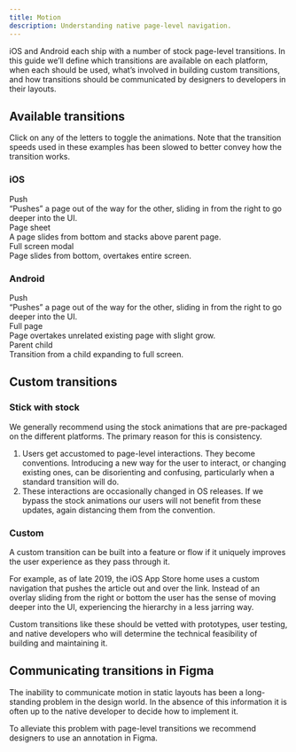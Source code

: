 ```yaml
---
title: Motion
description: Understanding native page-level navigation.
---
```



iOS and Android each ship with a number of stock page-level transitions. In this guide we’ll define which transitions are available on each platform, when each should be used, what’s involved in building custom transitions, and how transitions should be communicated by designers to developers in their layouts.

## Available transitions

Click on any of the letters to toggle the animations. Note that the transition speeds used in these examples has been slowed to better convey how the transition works.

### iOS

<div className="grid">
    <div className="s_col-6 m_col-4 mb3">
        <Push />
        <div className="b mt2">Push</div>
        <Text size={2}>
            “Pushes” a page out of the way for the other, sliding in from the right to go deeper
            into the UI.
        </Text>
    </div>
    <div className="s_col-6 m_col-4 mb3">
        <IosPageSheet />
        <div className="b mt2">Page sheet</div>
        <Text size={2}>A page slides from bottom and stacks above parent page.</Text>
    </div>
    <div className="s_col-6 m_col-4 mb3">
        <IosFullScreenModal />
        <div className="b mt2">Full screen modal</div>
        <Text size={2}>Page slides from bottom, overtakes entire screen.</Text>
    </div>
</div>

### Android

<div className="grid">
    <div className="s_col-6 m_col-4 mb3">
        <Push />
        <div className="b mt2">Push</div>
        <Text size={2}>
            “Pushes” a page out of the way for the other, sliding in from the right to go deeper
            into the UI.
        </Text>
    </div>
    <div className="s_col-6 m_col-4 mb3">
        <AndroidFullPage />
        <div className="b mt2">Full page</div>
        <Text size={2}>Page overtakes unrelated existing page with slight grow.</Text>
    </div>
    <div className="s_col-6 m_col-4 mb3">
        <AndroidParentChild />
        <div className="b mt2">Parent child</div>
        <Text size={2}>Transition from a child expanding to full screen.</Text>
    </div>
</div>

## Custom transitions

### Stick with stock

We generally recommend using the stock animations that are pre-packaged on the different platforms. The primary reason for this is consistency.

1. Users get accustomed to page-level interactions. They become conventions. Introducing a new way for the user to interact, or changing existing ones, can be disorienting and confusing, particularly when a standard transition will do.
2. These interactions are occasionally changed in OS releases. If we bypass the stock animations our users will not benefit from these updates, again distancing them from the convention.

### Custom

A custom transition can be built into a feature or flow if it uniquely improves the user experience as they pass through it.

For example, as of late 2019, the iOS App Store home uses a custom navigation that pushes the article out and over the link. Instead of an overlay sliding from the right or bottom the user has the sense of moving deeper into the UI, experiencing the hierarchy in a less jarring way.

Custom transitions like these should be vetted with prototypes, user testing, and native developers who will determine the technical feasibility of building and maintaining it.

## Communicating transitions in Figma

The inability to communicate motion in static layouts has been a long-standing problem in the design world. In the absence of this information it is often up to the native developer to decide how to implement it.

To alleviate this problem with page-level transitions we recommend designers to use an annotation in Figma.
